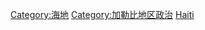 {{Commons cat|Politics of Haiti}}
[[Category:海地|Category:海地]]
[[Category:加勒比地区政治|Category:加勒比地区政治]]
[[Category:北美洲各国政治|Haiti]]